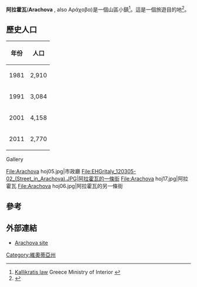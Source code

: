 {{Infobox Greek Dimos
  |name = 阿拉霍瓦
  |name_local = Αράχωβα
 |image_map = Dimos Arahovis.png
|map_caption = 阿拉霍瓦的位置
| periph = [[中希臘|中希臘]]
| periphunit         = [[維奧蒂亞州|維奧蒂亞州]]
|municipality = [[迪斯托莫-阿拉霍瓦-安迪基拉|迪斯托莫-阿拉霍瓦-安迪基拉]]
  |pop_municunit = 2770
  |population_as_of = 2011
  |population_ref =  
  |area_municunit = 139.45
  |elevation = 968
  |lat_deg = 38
  |lat_min = 29
  |lat_hem = N
  |lon_deg = 22
  |lon_min = 35
  |lon_hem = E
  |postal_code = 320 04
  |area_code = 22670
  |licence = ΒΙ
  |mayor = Ioannis Patsantaras
  |website = [http://www.arachova.com/ arachova.com]
 |image_skyline      = Arachova.jpg
 |caption_skyline    = 阿拉霍瓦
 |city_flag          =
 |city_seal          =
 |districts          =
 |party              =
 |since              =
 |elevation_min      =
 |elevation_max      =
}}

'''阿拉霍瓦'''('''Arachova''' {{lang-el|Αράχωβα}}, also Αράχοβα)是一個山區小鎮<ref name=Kallikratis>[http://www.kedke.gr/uploads2010/FEKB129211082010_kallikratis.pdf Kallikratis law] {{Wayback|url=http://www.kedke.gr/uploads2010/FEKB129211082010_kallikratis.pdf |date=20170427081550 }} Greece Ministry of Interior {{el icon}}</ref>。這是一個旅遊目的地<ref>{{Cite web |url=http://www.wipo.int/wipolex/en/text.jsp?file_id=215500 |title=WIPO |accessdate=2016-04-16 |archive-date=2016-03-03 |archive-url=https://web.archive.org/web/20160303223918/http://www.wipo.int/wipolex/en/text.jsp?file_id=215500 |dead-url=no }}</ref>。

==歷史人口==
{| class=wikitable
! 年份 !! 人口
|-
| 1981 || 2,910  
|-
| 1991 || 3,084  
|-
| 2001 || 4,158  
|-
| 2011 || 2,770
|}
Gallery<gallery>
File:Arachova hoj05.jpg|市政廳
File:EHGritaly_120305-02_(Street_in_Arachova).JPG|阿拉霍瓦的一條街
File:Arachova hoj17.jpg|阿拉霍瓦
File:Arachova hoj06.jpg|阿拉霍瓦的另一條街
</gallery>

==參考==
<references/>

==外部連結==
*[http://www.arachova.com Arachova site] {{Wayback|url=http://www.arachova.com/ |date=20160623193002 }}

[[Category:維奧蒂亞州|Category:維奧蒂亞州]]
